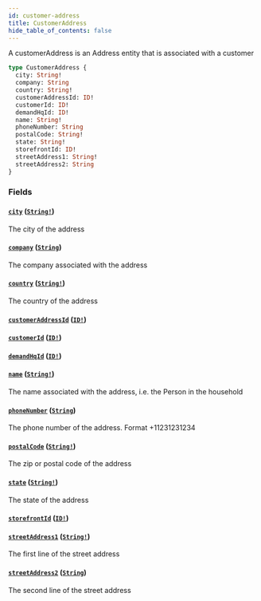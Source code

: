 ```yaml
---
id: customer-address
title: CustomerAddress
hide_table_of_contents: false
---
```



A customerAddress is an Address entity that is associated with a customer

```graphql
type CustomerAddress {
  city: String!
  company: String
  country: String!
  customerAddressId: ID!
  customerId: ID!
  demandHqId: ID!
  name: String!
  phoneNumber: String
  postalCode: String!
  state: String!
  storefrontId: ID!
  streetAddress1: String!
  streetAddress2: String
}
```


### Fields

#### [`city`](#) ([`String!`](/developers/demandhq-apis/storefront-api/graphql/reference/scalars/string))

The city of the address


#### [`company`](#) ([`String`](/developers/demandhq-apis/storefront-api/graphql/reference/scalars/string))

The company associated with the address


#### [`country`](#) ([`String!`](/developers/demandhq-apis/storefront-api/graphql/reference/scalars/string))

The country of the address


#### [`customerAddressId`](#) ([`ID!`](/developers/demandhq-apis/storefront-api/graphql/reference/scalars/id))




#### [`customerId`](#) ([`ID!`](/developers/demandhq-apis/storefront-api/graphql/reference/scalars/id))




#### [`demandHqId`](#) ([`ID!`](/developers/demandhq-apis/storefront-api/graphql/reference/scalars/id))




#### [`name`](#) ([`String!`](/developers/demandhq-apis/storefront-api/graphql/reference/scalars/string))

The name associated with the address, i.e. the Person in the household


#### [`phoneNumber`](#) ([`String`](/developers/demandhq-apis/storefront-api/graphql/reference/scalars/string))

The phone number of the address. Format +11231231234


#### [`postalCode`](#) ([`String!`](/developers/demandhq-apis/storefront-api/graphql/reference/scalars/string))

The zip or postal code of the address


#### [`state`](#) ([`String!`](/developers/demandhq-apis/storefront-api/graphql/reference/scalars/string))

The state of the address


#### [`storefrontId`](#) ([`ID!`](/developers/demandhq-apis/storefront-api/graphql/reference/scalars/id))




#### [`streetAddress1`](#) ([`String!`](/developers/demandhq-apis/storefront-api/graphql/reference/scalars/string))

The first line of the street address


#### [`streetAddress2`](#) ([`String`](/developers/demandhq-apis/storefront-api/graphql/reference/scalars/string))

The second line of the street address




